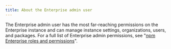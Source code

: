 ```yaml
---
title: About the Enterprise admin user
---
```


The Enterprise admin user has the most far-reaching permissions on the Enterprise instance and can manage instance settings, organizations, users, and packages. For a full list of Enterprise admin permissions, see "[npm Enterprise roles and permissions][ent-roles]".

[ent-roles]: npm-enterprise-roles-and-permissions
